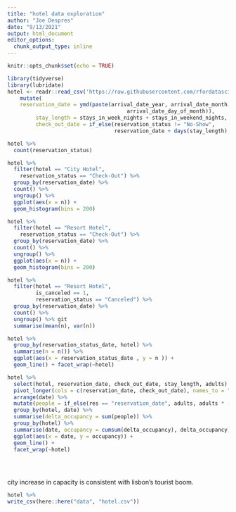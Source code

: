 ```yaml
---
title: "hotel data exploration"
author: "Joe Despres"
date: "9/13/2021"
output: html_document
editor_options: 
  chunk_output_type: inline
---
```


```r
knitr::opts_chunk$set(echo = TRUE)

library(tidyverse)
library(lubridate)
hotel <- readr::read_csv('https://raw.githubusercontent.com/rfordatascience/tidytuesday/master/data/2020/2020-02-11/hotels.csv') %>% 
    mutate(
    reservation_date = ymd(paste(arrival_date_year, arrival_date_month,
                                      arrival_date_day_of_month)),
         stay_length = stays_in_week_nights + stays_in_weekend_nights,
         check_out_date = if_else(reservation_status != "No-Show",
                                  reservation_date + days(stay_length), ymd("NA"))) 
```

```r
hotel %>%
  count(reservation_status)
```

```r
hotel %>% 
  filter(hotel == "City Hotel",
    reservation_status == "Check-Out") %>% 
  group_by(reservation_date) %>% 
  count() %>% 
  ungroup() %>% 
  ggplot(aes(x = n)) + 
  geom_histogram(bins = 200)
```
```r
hotel %>% 
  filter(hotel == "Resort Hotel",
    reservation_status == "Check-Out") %>% 
  group_by(reservation_date) %>% 
  count() %>% 
  ungroup() %>% 
  ggplot(aes(x = n)) + 
  geom_histogram(bins = 200)
```

```r
hotel %>% 
  filter(hotel == "Resort Hotel",
         is_canceled == 1, 
         reservation_status == "Canceled") %>% 
  group_by(reservation_date) %>% 
  count() %>% 
  ungroup() %>% git
  summarise(mean(n), var(n))
```


```r
hotel %>% 
  group_by(reservation_status_date, hotel) %>% 
  summarise(n = n()) %>%
  ggplot(aes(x = reservation_status_date , y = n )) +
  geom_line() + facet_wrap(~hotel)
```

```r
hotel %>%  
  select(hotel, reservation_date, check_out_date, stay_length, adults) %>% 
  pivot_longer(cols = c(reservation_date, check_out_date), names_to = "res", values_to = "date") %>% 
  arrange(date) %>% 
  mutate(people = if_else(res == "reservation_date", adults, adults * -1)) %>% 
  group_by(hotel, date) %>% 
  summarise(delta_occupancy = sum(people)) %>% 
  group_by(hotel) %>% 
  summarise(date, occupancy = cumsum(delta_occupancy), delta_occupancy) %>% 
  ggplot(aes(x = date, y = occupancy)) + 
  geom_line() +
  facet_wrap(~hotel)

         
        
```

city increase in capacity is consistent with lisbon's tourist boom. 


```r
hotel %>% 
write_csv(here::here("data", "hotel.csv"))
```

